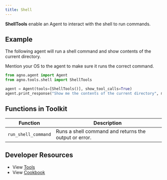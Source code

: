 ```yaml
---
title: Shell
---
```


**ShellTools** enable an Agent to interact with the shell to run commands.

## Example

The following agent will run a shell command and show contents of the current directory.

<Note>
  Mention your OS to the agent to make sure it runs the correct command.
</Note>

```python cookbook/agent_concepts/tools/shell_tools.py
from agno.agent import Agent
from agno.tools.shell import ShellTools

agent = Agent(tools=[ShellTools()], show_tool_calls=True)
agent.print_response("Show me the contents of the current directory", markdown=True)
```

## Functions in Toolkit

| Function            | Description                                           |
| ------------------- | ----------------------------------------------------- |
| `run_shell_command` | Runs a shell command and returns the output or error. |

## Developer Resources

- View [Tools](https://github.com/AgnoAgi/agno/blob/main/libs/agno/agno/tools/shell.py)
- View [Cookbook](https://github.com/AgnoAgi/agno/blob/main/cookbook/agent_concepts/tools/shell_tools.py)
